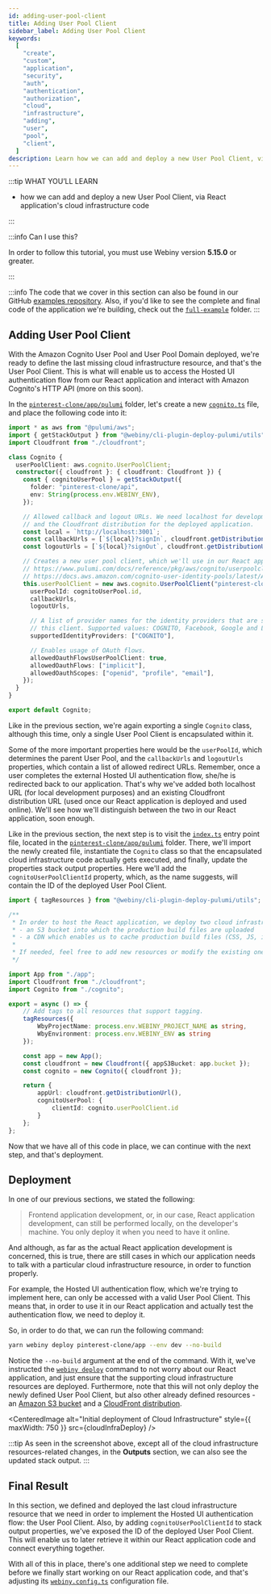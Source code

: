 ```yaml
---
id: adding-user-pool-client
title: Adding User Pool Client
sidebar_label: Adding User Pool Client
keywords:
  [
    "create",
    "custom",
    "application",
    "security",
    "auth",
    "authentication",
    "authorization",
    "cloud",
    "infrastructure",
    "adding",
    "user",
    "pool",
    "client",
  ]
description: Learn how we can add and deploy a new User Pool Client, via React application's cloud infrastructure code.
---
```



:::tip WHAT YOU’LL LEARN

- how we can add and deploy a new User Pool Client, via React application's cloud infrastructure code

:::

:::info Can I use this?

In order to follow this tutorial, you must use Webiny version **5.15.0** or greater.

:::

:::info
The code that we cover in this section can also be found in our GitHub [examples repository](https://github.com/webiny/webiny-examples/tree/master/create-custom-application/05-security/03-cloud-infrastructure/02-adding-user-pool-client). Also, if you'd like to see the complete and final code of the application we're building, check out the [`full-example`](https://github.com/webiny/webiny-examples/tree/master/create-custom-application/full-example) folder.
:::

## Adding User Pool Client

With the Amazon Cognito User Pool and User Pool Domain deployed, we're ready to define the last missing cloud infrastructure resource, and that's the User Pool Client. This is what will enable us to access the Hosted UI authentication flow from our React application and interact with Amazon Cognito's HTTP API (more on this soon).

In the [`pinterest-clone/app/pulumi`](https://github.com/webiny/webiny-examples/tree/master/create-custom-application/05-security/03-cloud-infrastructure/02-adding-user-pool-client/pinterest-clone/app/pulumi) folder, let's create a new [`cognito.ts`](https://github.com/webiny/webiny-examples/blob/master/create-custom-application/05-security/03-cloud-infrastructure/02-adding-user-pool-client/pinterest-clone/app/pulumi/cognito.ts) file, and place the following code into it:

```ts title="pinterest-clone/app/pulumi/cognito.ts" {22}
import * as aws from "@pulumi/aws";
import { getStackOutput } from "@webiny/cli-plugin-deploy-pulumi/utils";
import Cloudfront from "./cloudfront";

class Cognito {
  userPoolClient: aws.cognito.UserPoolClient;
  constructor({ cloudfront }: { cloudfront: Cloudfront }) {
    const { cognitoUserPool } = getStackOutput({
      folder: "pinterest-clone/api",
      env: String(process.env.WEBINY_ENV),
    });

    // Allowed callback and logout URLs. We need localhost for development purposes,
    // and the Cloudfront distribution for the deployed application.
    const local = `http://localhost:3001`;
    const callbackUrls = [`${local}?signIn`, cloudfront.getDistributionUrl("?signIn")];
    const logoutUrls = [`${local}?signOut`, cloudfront.getDistributionUrl("?signOut")];

    // Creates a new user pool client, which we'll use in our React application.
    // https://www.pulumi.com/docs/reference/pkg/aws/cognito/userpoolclient/
    // https://docs.aws.amazon.com/cognito-user-identity-pools/latest/APIReference/API_CreateUserPoolClient.html
    this.userPoolClient = new aws.cognito.UserPoolClient("pinterest-clone", {
      userPoolId: cognitoUserPool.id,
      callbackUrls,
      logoutUrls,

      // A list of provider names for the identity providers that are supported on
      // this client. Supported values: COGNITO, Facebook, Google and LoginWithAmazon.
      supportedIdentityProviders: ["COGNITO"],

      // Enables usage of OAuth flows.
      allowedOauthFlowsUserPoolClient: true,
      allowedOauthFlows: ["implicit"],
      allowedOauthScopes: ["openid", "profile", "email"],
    });
  }
}

export default Cognito;
```

Like in the previous section, we're again exporting a single `Cognito` class, although this time, only a single User Pool Client is encapsulated within it.

Some of the more important properties here would be the `userPoolId`, which determines the parent User Pool, and the `callbackUrls` and `logoutUrls` properties, which contain a list of allowed redirect URLs. Remember, once a user completes the external Hosted UI authentication flow, she/he is redirected back to our application. That's why we've added both localhost URL (for local development purposes) and an existing Cloudfront distribution URL (used once our React application is deployed and used online). We'll see how we'll distinguish between the two in our React application, soon enough.

Like in the previous section, the next step is to visit the [`index.ts`](https://github.com/webiny/webiny-examples/blob/master/create-custom-application/05-security/03-cloud-infrastructure/02-adding-user-pool-client/pinterest-clone/app/pulumi/index.ts) entry point file, located in the [`pinterest-clone/app/pulumi`](https://github.com/webiny/webiny-examples/blob/master/create-custom-application/05-security/03-cloud-infrastructure/02-adding-user-pool-client/pinterest-clone/app/pulumi) folder. There, we'll import the newly created file, instantiate the `Cognito` class so that the encapsulated cloud infrastructure code actually gets executed, and finally, update the properties stack output properties. Here we'll add the `cognitoUserPoolClientId` property, which, as the name suggests, will contain the ID of the deployed User Pool Client.

```ts title="pinterest-clone/app/pulumi/index.ts" {13,24,28-30}
import { tagResources } from "@webiny/cli-plugin-deploy-pulumi/utils";

/**
 * In order to host the React application, we deploy two cloud infrastructure resources:
 * - an S3 bucket into which the production build files are uploaded
 * - a CDN which enables us to cache production build files (CSS, JS, images)
 *
 * If needed, feel free to add new resources or modify the existing ones.
 */

import App from "./app";
import Cloudfront from "./cloudfront";
import Cognito from "./cognito";

export = async () => {
    // Add tags to all resources that support tagging.
    tagResources({
        WbyProjectName: process.env.WEBINY_PROJECT_NAME as string,
        WbyEnvironment: process.env.WEBINY_ENV as string
    });

    const app = new App();
    const cloudfront = new Cloudfront({ appS3Bucket: app.bucket });
    const cognito = new Cognito({ cloudfront });

    return {
        appUrl: cloudfront.getDistributionUrl(),
        cognitoUserPool: {
            clientId: cognito.userPoolClient.id
        }
    };
};
```

Now that we have all of this code in place, we can continue with the next step, and that's deployment.

## Deployment

In one of our previous sections, we stated the following:

> Frontend application development, or, in our case, React application development, can still be performed locally, on the developer's machine. You only deploy it when you need to have it online.

And although, as far as the actual React application development is concerned, this is true, there are still cases in which our application needs to talk with a particular cloud infrastructure resource, in order to function properly.

For example, the Hosted UI authentication flow, which we're trying to implement here, can only be accessed with a valid User Pool Client. This means that, in order to use it in our React application and actually test the authentication flow, we need to deploy it.

So, in order to do that, we can run the following command:

```bash
yarn webiny deploy pinterest-clone/app --env dev --no-build
```

Notice the `--no-build` argument at the end of the command. With it, we've instructed the [`webiny deploy`](/docs/how-to-guides/deployment/deploy-your-project) command to not worry about our React application, and just ensure that the supporting cloud infrastructure resources are deployed. Furthermore, note that this will not only deploy the newly defined User Pool Client, but also other already defined resources - an [Amazon S3 bucket](https://github.com/webiny/webiny-examples/blob/master/create-custom-application/05-security/03-cloud-infrastructure/02-adding-user-pool-client/pinterest-clone/app/pulumi/index.ts#L22) and a [CloudFront distribution](https://github.com/webiny/webiny-examples/blob/master/create-custom-application/05-security/03-cloud-infrastructure/02-adding-user-pool-client/pinterest-clone/app/pulumi/index.ts#L23).

<CenteredImage
  alt="Initial deployment of Cloud Infrastructure"
  style={{ maxWidth: 750 }}
  src={cloudInfraDeploy}
/>

:::tip
As seen in the screenshot above, except all of the cloud infrastructure resources-related changes, in the **Outputs** section, we can also see the updated stack output.
:::

## Final Result

In this section, we defined and deployed the last cloud infrastructure resource that we need in order to implement the Hosted UI authentication flow: the User Pool Client. Also, by adding `cognitoUserPoolClientId` to stack output properties, we've exposed the ID of the deployed User Pool Client. This will enable us to later retrieve it within our React application code and connect everything together.

With all of this in place, there's one additional step we need to complete before we finally start working on our React application code, and that's adjusting its [`webiny.config.ts`](https://github.com/webiny/webiny-examples/blob/master/create-custom-application/05-security/03-cloud-infrastructure/02-adding-user-pool-client/pinterest-clone/app/code/webiny.config.ts) configuration file.

